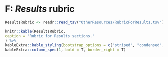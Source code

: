 # F: *Results* rubric {-}

```r
ResultsRubric <- readr::read_tsv("OtherResources/RubricForResults.tsv")
```

```r
knitr::kable(ResultsRubric,
caption = 'Rubric for Results sections.'
) %>%
kableExtra::kable_styling(bootstrap_options = c("striped", "condensed", "responsive"), font_size=11, full_width = T) %>%
kableExtra::column_spec(1, bold = T, border_right = T)
```